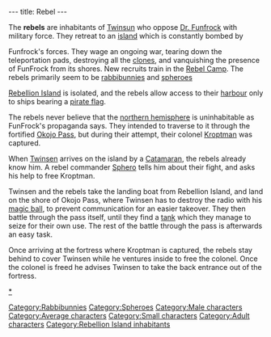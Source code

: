 ---
title: Rebel
---

The '''rebels''' are inhabitants of [[Twinsun]] who oppose [[Dr. Funfrock]] with military force. They retreat to an [[Rebellion Island|island]] which is constantly bombed by 
{{Character|
Name=Rebels|
Image=Rebels.JPG|
Race=[[Rabbibunny]] and [[Sphero]] |
Gender=Male|
Size=Medium|
Age=Adult}}


Funfrock's forces. They wage an ongoing war, tearing down the teleportation pads, destroying all the [[clones]], and vanquishing the presence of FunFrock from its shores. New recruits train in the [[Rebel Camp]]. The rebels primarily seem to be [[rabbibunnies]] and [[spheroes]]

[[Rebellion Island]] is isolated, and the rebels allow access to their [[Rebellion Island Harbour|harbour]] only to ships bearing a [[pirate flag]].

The rebels never believe that the [[northern hemisphere]] is uninhabitable as FunFrock's propaganda says. They intended to traverse to it through the fortified [[Okojo Pass]], but during their attempt, their colonel [[Kroptman]] was captured.

When [[Twinsen]] arrives on the island by a [[Catamaran]], the rebels already know him. A rebel commander [[Sphero]] tells him about their fight, and asks his help to free Kroptman.

Twinsen and the rebels take the landing boat from Rebellion Island, and land on the shore of Okojo Pass, where Twinsen has to destroy the radio with his [[magic ball]], to prevent communication for an easier takeover. They then battle through the pass itself, until they find a [[tank]] which they manage to seize for their own use. The rest of the battle through the pass is afterwards an easy task.

Once arriving at the fortress where Kroptman is captured, the rebels stay behind to cover Twinsen while he ventures inside to free the colonel. Once the colonel is freed he advises Twinsen to take the back entrance out of the fortress.

[[category:rebels|*]] 
[[Category:Rabbibunnies]]
[[Category:Spheroes]]
[[Category:Male characters]]
[[Category:Average characters]]
[[Category:Small characters]]
[[Category:Adult characters]]
[[Category:Rebellion Island inhabitants]]